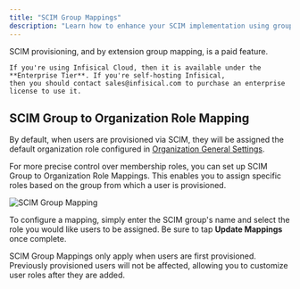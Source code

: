 ```yaml
---
title: "SCIM Group Mappings"
description: "Learn how to enhance your SCIM implementation using group mappings"
---
```


<Info>
    SCIM provisioning, and by extension group mapping, is a paid feature.
    
    If you're using Infisical Cloud, then it is available under the **Enterprise Tier**. If you're self-hosting Infisical,
    then you should contact sales@infisical.com to purchase an enterprise license to use it.
</Info>

## SCIM Group to Organization Role Mapping

By default, when users are provisioned via SCIM, they will be assigned the default organization role configured in [Organization General Settings](/documentation/platform/organization#settings).

For more precise control over membership roles, you can set up SCIM Group to Organization Role Mappings. This enables you to assign specific roles based on the group from which a user is provisioned.

![SCIM Group Mapping](../../images/platform/scim/scim-group-mapping.png)

To configure a mapping, simply enter the SCIM group's name and select the role you would like users to be assigned. Be sure
to tap **Update Mappings** once complete.

<Note>
    SCIM Group Mappings only apply when users are first provisioned. Previously provisioned users will not be affected, allowing you to customize user roles after they are added.
</Note>